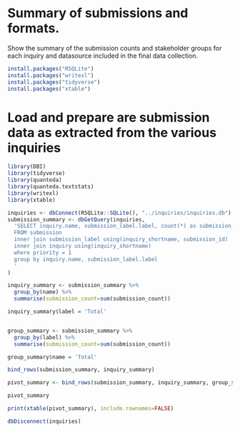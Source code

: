 # Summary of submissions and formats.

Show the summary of the submission counts and stakeholder groups for each
inquiry and datasource included in the final data collection.

```r
install.packages("RSQLite")
install.packages("writexl")
install.packages("tidyverse")
install.packages("xtable")
```

# Load and prepare are submission data as extracted from the various inquiries
```r
library(DBI)
library(tidyverse)
library(quanteda)
library(quanteda.textstats)
library(writexl)
library(xtable)

inquiries <- dbConnect(RSQLite::SQLite(), "../inquiries/inquiries.db")
submission_summary <- dbGetQuery(inquiries, 
  'SELECT inquiry.name, submission_label.label, count(*) as submission_count 
  FROM submission
  inner join submission_label using(inquiry_shortname, submission_id)
  inner join inquiry using(inquiry_shortname)
  where priority = 1
  group by inquiry.name, submission_label.label
  '
)

inquiry_summary <- submission_summary %>% 
  group_by(name) %>% 
  summarise(submission_count=sum(submission_count))

inquiry_summary$label = 'Total'


group_summary <- submission_summary %>% 
  group_by(label) %>% 
  summarise(submission_count=sum(submission_count))

group_summary$name = 'Total'

bind_rows(submission_summary, inquiry_summary)

pivot_summary <- bind_rows(submission_summary, inquiry_summary, group_summary) %>% pivot_wider(names_from = c("label"), values_from=c("submission_count"))

pivot_summary

print(xtable(pivot_summary), include.rownames=FALSE)

dbDisconnect(inquiries)

```
